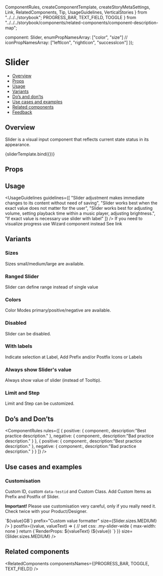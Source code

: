   ComponentRules,
  createComponentTemplate,
  createStoryMetaSettings,
  Link,
  RelatedComponents,
  Tip,
  UsageGuidelines,
  VerticalStories
} from "../../../storybook";
  PROGRESS_BAR,
  TEXT_FIELD,
  TOGGLE
} from "../../../storybook/components/related-components/component-description-map";

  component: Slider,
  enumPropNamesArray: ["color", "size"]
  // iconPropNamesArray: ["leftIcon", "rightIcon", "successIcon"]
});

<Meta title="Inputs/Slider" component={Slider} argTypes={argTypes} />

<!--- Component template -->


<!--- Component documentation -->

# Slider

- [Overview](#overview)
- [Props](#props)
- [Usage](#usage)
- [Variants](#variants)
- [Do’s and don’ts](#dos-and-donts)
- [Use cases and examples](#use-cases-and-examples)
- [Related components](#related-components)
- [Feedback](#feedback)

## Overview

Slider is a visual input component that reflects current state status in its appearance.

<Canvas>
  <Story name="Overview" args={{}}>
    {sliderTemplate.bind({})}
  </Story>
</Canvas>

## Props

<ArgsTable of={Slider} />

## Usage

<UsageGuidelines guidelines={[
  "Slider adjustment makes immediate changes to its content without need of saving",
  "Slider works best when the exact value does not matter for the user",
  "Slider works best for adjusting volume, setting playback time within a music player, adjusting brightness.",
  "If exact value is necessary use slider with label"
]} />
<Tip title="Not what you were looking for?">If you need to visualize progress use Wizard component instead <Link href="/?path=/docs/navigation-wizard--overview" size={Link.sizes.SMALL} withoutSpacing>See link</Link></Tip>

## Variants

### Sizes

Sizes small/medium/large are available.

<Canvas>
  <Story name="Sizes">
    <Slider size={Slider.sizes.SMALL} valueDefault={12} />
    <Slider size={Slider.sizes.MEDIUM} valueDefault={24} />
    <Slider size={Slider.sizes.LARGE} valueDefault={35} />
  </Story>
</Canvas>

### Ranged Slider

Slider can define range instead of single value

<Canvas>
  <Story name="Ranged">
    <Slider size={Slider.sizes.SMALL} isRange={true} />
    <Slider size={Slider.sizes.MEDIUM} isRange={true} valueDefault={[12, 55]} />
    <Slider size={Slider.sizes.LARGE} isRange={true} valueDefault={[25, 32]} />
  </Story>
</Canvas>


### Colors

Color Modes primary/positive/negative are available.

<Canvas>
  <Story name="Colors">
    <Slider color={Slider.colors.POSITIVE} valueDefault={34} size={Slider.sizes.MEDIUM} />
    <Slider color={Slider.colors.NEGATIVE} isRange={true} valueDefault={[12, 55]} size={Slider.sizes.MEDIUM} />
    <Slider color={Slider.colors.PRIMARY} valueDefault={12} size={Slider.sizes.MEDIUM} />
  </Story>
</Canvas>

### Disabled

Slider can be disabled.

<Canvas>
  <Story name="Disabled">
    <Slider disabled={true} valueDefault={24} color={Slider.colors.POSITIVE} size={Slider.sizes.MEDIUM} />
    <Slider disabled={true} color={Slider.colors.NEGATIVE} size={Slider.sizes.MEDIUM} />
    <Slider disabled={true} isRange={true} valueDefault={[12, 55]} color={Slider.colors.PRIMARY} size={Slider.sizes.MEDIUM} />
  </Story>
</Canvas>

### With labels

Indicate selection at Label, Add Prefix and/or Postfix Icons or Labels

<Canvas>
  <Story name="WithLabels" decorators={[VerticalStories]}>
    <Slider indicateSelection={true} valueDefault={12} size={Slider.sizes.SMALL} />
    <Slider indicateSelection={true} isRange={true} valueDefault={[12, 55]} size={Slider.sizes.SMALL} />
    <Slider prefix={{ icon: Sound }} indicateSelection={true} valueDefault={70} size={Slider.sizes.SMALL} />
    <Slider prefix={{ icon: Video }} postfix={{ icon: Sound }} valueDefault={45} size={Slider.sizes.MEDIUM} />
    <Slider prefix="Vol" indicateSelection={true} valueDefault={0} size={Slider.sizes.LARGE} />
  </Story>
</Canvas>

### Always show Slider's value

Always show value of slider (instead of Tooltip).

<Canvas>
  <Story name="ShowValue">
    <Slider showValue={true} valueDefault={12} size={Slider.sizes.SMALL} />
    <Slider showValue={true} valueDefault={55} size={Slider.sizes.MEDIUM} />
    <Slider showValue={true} valueDefault={89} size={Slider.sizes.LARGE} />
  </Story>
</Canvas>

### Limit and Step

Limit and Step can be customized.

<Canvas>
  <Story name="Limits, Steps" decorators={[VerticalStories]}>
    <Slider prefix="Step 10" step={10} indicateSelection={true} valueDefault={10} size={Slider.sizes.SMALL} />
    <Slider prefix="Step 2, Max: 20" max={20} step={2}  indicateSelection={true} valueDefault={4} size={Slider.sizes.MEDIUM} />
    <Slider prefix="from 20%" postfix="till 80%" min={20} max={80} showValue={true} valueDefault={62} size={Slider.sizes.LARGE} />
    <Slider isRange={true} indicateSelection={true} min={100} max={200} step={10} size={Slider.sizes.LARGE} />
  </Story>
</Canvas>

## Do’s and Don’ts
<ComponentRules
  rules={[
    {
      positive: {
        component:<Slider />,
        description:"Best practice description."
      },
      negative: {
        component:<Slider />,
        description:"Bad practice description."
      }
    },
     {
      positive: {
        component:<Slider />,
        description:"Best practice description."
      },
      negative: {
        component:<Slider />,
        description:"Bad practice description."
      }
    }
  ]}
/>

## Use cases and examples

### Customisation

Custom ID, custom `data-testid` and Custom Class. Add Custom Items as Prefix and Postfix of Slider.

__Important!__ Please use customisation very careful, only if you really need it. Check twice with your Product/Designer.

<Canvas>
  <Story name="Customisation" decorators={[VerticalStories]}>
    <Slider
      id="my-app-slider"
      data-testid={"my-app-slider"}
      className="my-custom-class"
      classNameBase="see-me-in-dev-tools"
      valueDefault={19}
      prefix="Check Dev-Tools for Custom Classes"
      size={Slider.sizes.MEDIUM}
    />
    <Slider
      id="custom-value-formatter"
      className="my-custom-forrmater"
      valueDefault={3}
      min={1}
      max={10}
      indicateSelection={true}
      valueFormatter={(value) => `${value}GB`}
      prefix="Custom value formatter"
      size={Slider.sizes.MEDIUM}
    />
    <Slider
      id="custom-prefix"
      className="my-slider-wide"
      valueDefault={50}
      prefix={<Chips
        label="Custom component"
        readOnly
      />}
      postfix={(value, valueText) => {
        // set css: .my-slider-wide { max-width: none }
        return <span style={{'white-space': 'nowrap'}}>{`RenderProps: ${valueText} (${value}) `}</span>
      }}
      size={Slider.sizes.MEDIUM}
    />
  </Story>
</Canvas>

## Related components

<RelatedComponents componentsNames={[PROGRESS_BAR, TOGGLE, TEXT_FIELD]} />
